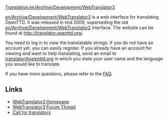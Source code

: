 [[Translation:en/Archive/Development/WebTranslator3]]
{{en/Stub}}

[[en/Archive/Development/WebTranslator3]] is a web interface for translating OpenTTD. It was released in mid 2009, superseding the old [[en/Archive/Development/WebTranslator2]] interface.
The website can be found at [http://translator.openttd.org/ http://translator.openttd.org/]

You need to log in to view the translatable strings. If you do not have an account yet, you can easily register.
If you already have an account for viewing and want to help translating, send an email to [mailto:translator@openttd.org translator@openttd.org] in which you state your user name and the language you would like to translate.


If you have more questions, please refer to the [http://translator.openttd.org/faq FAQ].


== Links ==
*[http://translator.openttd.org/ WebTranslator3 Homepage]
*[http://www.tt-forums.net/viewtopic.php?f=29&t=44018 WebTranslator3 Forum Thread]
*[http://www.tt-forums.net/viewtopic.php?f=29&t=44214 Call for translators]